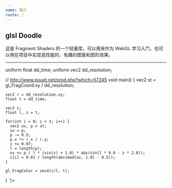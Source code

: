 ```yaml
---
name: 简介
route: /
---
```



<GitHub link="https://github.com/akira-cn/glsl-doodle"/>

<Nav/>

# glsl Doodle

这是 Fragment Shaders 的一个轻量库，可以用来作为 WebGL 学习入门，也可以用在项目中实现高性能的、有趣的图案和图形效果。

---


<!--<DemoGround></DemoGround>-->


<Playground>
  <Doodle fragment={`
  #ifdef GL_ES
  precision mediump float;
  #endif
  
  uniform float dd_time;
  uniform vec2 dd_resolution;
  
  // http://www.pouet.net/prod.php?which=57245
  void main() {
    vec2 st = gl_FragCoord.xy / dd_resolution;
    
    vec2 r = dd_resolution.xy;
    float t = dd_time;
    
    vec3 c;
    float l, z = t;  
    
    for(int i = 0; i < 3; i++) {
      vec2 uv, p = st;
      uv = p;
      p -= 0.5;
      p.x *= r.x / r.y;
      z += 0.07;
      l = length(p);
      uv += p / l * (sin(z) + 1.0) * abs(sin(l * 9.0 - z * 2.0));
      c[i] = 0.01 / length(abs(mod(uv, 1.0) - 0.5));
    }
    
    gl_FragColor = vec4(c/l, t);
  }
  `}></Doodle>
</Playground>